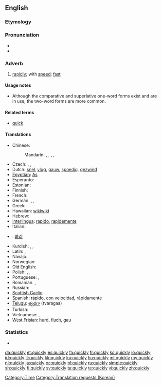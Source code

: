 ==English==

===Etymology===
{{suffix|quick|ly}}

===Pronunciation===
* {{IPA|/ˈkwɪkli/}}
* {{audio|en-us-quickly.ogg|Audio (US)}}

===Adverb===
{{en-adv|quicker|quickest|more}}

# [[rapidly]]; with [[speed]]; [[fast]]

====Usage notes====
* Although the comparative and superlative one-word forms exist and are in use, the two-word forms are more common.

====Related terms====
* [[quick]] {{qualifier|adjective}}

====Translations====
{{trans-top|rapidly, fast}}
* Chinese:
*: Mandarin: {{t-|cmn|迅速|alt=迅速地|tr=xùnsù de|sc=Hani}}, {{t-|cmn|快速|alt=快速地|tr=kuàisù de|sc=Hani}}, {{t-|cmn|急速|alt=急速地|tr=jísù de|sc=Hani}}, {{t-|cmn|趕快|alt=趕快地|sc=Hani}}, {{t-|cmn|赶快|alt=赶快地|tr=gǎnkuài de|sc=Hani}}
* Czech: {{t+|cs|rychle}}, {{t-|cs|honem}},  {{t|cs|valem}}
* Dutch: [[snel]], [[vlug]], [[gauw]], [[spoedig]], [[gezwind]]
* [[Egyptian]]: [[As]]
* Esperanto: {{t-|eo|rapide|xs=Esperanto}}
* Estonian: {{t|et|kiiresti}}
* Finnish: {{t+|fi|nopeasti}}
* French: {{t+|fr|rapidement}}
* German: {{t+|de|schnell}}, {{t+|de|rasch}}, {{t+|de|geschwind}}
* Greek: {{t+|el|γρήγορα}}
* Hawaiian: [[wikiwiki]]
* Hebrew: {{t+|he|מהר}}
* [[Interlingua]]: [[rapido]], [[rapidemente]]
* Italian: {{t+|it|rapidamente|m}}
{{trans-mid}}
* {{ttbc|Korean}}: [[빠리]]
* Kurdish: {{ku-Arab|[[به‌هه‌ڵه‌داوان]]}}, {{ku-Arab|[[به‌ په‌له‌وه‌]]}}, {{ku-Arab|[[به‌گورجی]]}}
* Latin: {{t-|la|cito}}, {{t-|la|celeriter}}
* Navajo: {{tø|nv|hah}}
* Norwegian: {{t+|no|fort}}
* Old English: {{t-|ang|hrædlice|alt=hrædlīċe|xs=Old English}}
* Polish: {{t|pl|szybko}}, {{t|pl|prędko}}, {{t|pl|bystro}}
* Portuguese: {{t+|pt|rápido}}, {{t+|pt|rapidamente}}
* Romanian: {{t-|ro|rapid}}, {{t-|ro|repede}}
* Russian: {{t|ru|быстро|tr=býstro}}
* [[Scottish Gaelic]]: {{t|gd|gu grad}}
* Spanish: [[rápido]], [[con]] [[velocidad]], [[rápidamente]]
* [[Telugu]]: [[త్వరగా]] (tvaragaa)
* Turkish: {{t+|tr|çabuk}}
* Vietnamese: {{t+|vi|nhanh|xs=Vietnamese}}, {{t+|vi|mau|xs=Vietnamese}}
* [[West Frisian]]: [[hurd]], [[fluch]], [[gau]]
{{trans-bottom}}

===Statistics===
* {{rank|step|turning|village|813|quickly|lie|supposed|original}}

[[Category:Time]]
[[Category:Translation requests (Korean)]]

[[da:quickly]]
[[et:quickly]]
[[es:quickly]]
[[fa:quickly]]
[[fr:quickly]]
[[ko:quickly]]
[[io:quickly]]
[[id:quickly]]
[[it:quickly]]
[[kk:quickly]]
[[ku:quickly]]
[[hu:quickly]]
[[ml:quickly]]
[[my:quickly]]
[[nl:quickly]]
[[ja:quickly]]
[[oc:quickly]]
[[pl:quickly]]
[[ru:quickly]]
[[simple:quickly]]
[[sh:quickly]]
[[fi:quickly]]
[[sv:quickly]]
[[ta:quickly]]
[[te:quickly]]
[[vi:quickly]]
[[zh:quickly]]